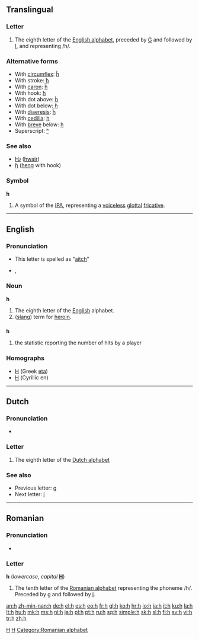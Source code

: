 {{wikipedia}}
{{also|հ|Appendix:Variations of "h"}}
==Translingual==

===Letter===
{{infl|mul|letter|lower case||upper case|H}}

# The eighth letter of the [[Appendix:Roman script|English alphabet]], preceded by [[G]] and followed by [[I]], and representing /h/.

===Alternative forms===
* With [[circumflex]]: [[ĥ]]
* With stroke: [[ħ]]
* With [[caron]]: [[ȟ]]
* With hook: [[ɦ]]
* With dot above: [[ḣ]]
* With dot below: [[ḥ]]
* With [[diaeresis]]: [[ḧ]]
* With [[cedilla]]: [[ḩ]]
* With [[breve]] below: [[ḫ]]
* Superscript: [[ʰ]]

===See also===
* [[Ƕ]] ([[hwair]])
* [[ɧ]] ([[heng]] with hook)

===Symbol===
'''h'''

# A symbol of the [[IPA]], representing a [[voiceless]] [[glottal]] [[fricative]].

----

==English==

===Pronunciation===
* This letter is spelled as "[[aitch]]"
* {{IPA|/eɪtʃ/}}, {{SAMPA|/eItS/}}
:{{audio|en-uk-h.ogg|Audio (UK)}}

===Noun===
'''h'''

# The eighth letter of the [[English]] alphabet.
# ([[slang]]) term for [[heroin]].

==={{initialism}}===
'''h'''

# {{baseball}} the statistic reporting the number of hits by a player

===Homographs===
{{rfc-header|Homographs|lang=en}}
* [[Η]] (Greek [[eta]])
* [[Н]] (Cyrillic en)

[[Category:IPA symbols|H]]
[[Category:Latin letters|H]]

----

==Dutch==

===Pronunciation===
* {{sense|letter name}} {{IPA|/ɦa/|lang=nl}}

===Letter===
{{infl|nl|letter|lower case||upper case|H}}

# The eighth letter of the [[Dutch alphabet]]

===See also===
* Previous letter: [[g#Dutch|g]]
* Next letter: [[i#Dutch|i]]

----

==Romanian==

===Pronunciation===
* {{IPA|/ha/|/haʃ/|lang=ro}}

===Letter===
'''h''' (''lowercase'', ''capital'' '''[[H]]''')

# The tenth letter of the [[Romanian alphabet]] representing the phoneme /h/. Preceded by [[g]] and followed by [[i]].

[[Category:Romanian alphabet]]

[[an:h]]
[[zh-min-nan:h]]
[[de:h]]
[[el:h]]
[[es:h]]
[[eo:h]]
[[fr:h]]
[[gl:h]]
[[ko:h]]
[[hr:h]]
[[io:h]]
[[ia:h]]
[[it:h]]
[[ku:h]]
[[la:h]]
[[lt:h]]
[[hu:h]]
[[mk:h]]
[[ms:h]]
[[nl:h]]
[[ja:h]]
[[pl:h]]
[[pt:h]]
[[ru:h]]
[[sq:h]]
[[simple:h]]
[[sk:h]]
[[sl:h]]
[[fi:h]]
[[sv:h]]
[[vi:h]]
[[tr:h]]
[[zh:h]]